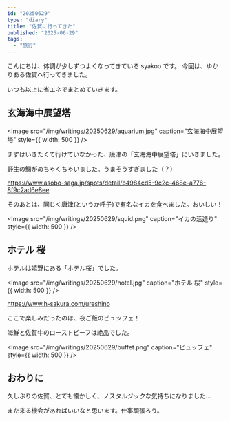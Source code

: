 ```yaml
---
id: "20250629"
type: "diary"
title: "佐賀に行ってきた"
published: "2025-06-29"
tags:
  - "旅行"
---
```


こんにちは、体調が少しずつよくなってきている syakoo です。
今回は、ゆかりある佐賀へ行ってきました。

いつも以上に省エネでまとめていきます。

## 玄海海中展望塔

<Image
  src="/img/writings/20250629/aquarium.jpg"
  caption="玄海海中展望塔"
  style={{ width: 500 }}
/>

まずはいきたくて行けていなかった、唐津の「玄海海中展望塔」にいきました。

野生の鯛がめちゃくちゃいました。うまそうすぎました（？）

https://www.asobo-saga.jp/spots/detail/b4984cd5-9c2c-468e-a776-8f9c2ad6e8ee

そのあとは、同じく唐津(というか呼子)で有名なイカを食べました。おいしい！

<Image
  src="/img/writings/20250629/squid.png"
  caption="イカの活造り"
  style={{ width: 500 }}
/>

## ホテル 桜

ホテルは嬉野にある「ホテル桜」でした。

<Image
  src="/img/writings/20250629/hotel.jpg"
  caption="ホテル 桜"
  style={{ width: 500 }}
/>

https://www.h-sakura.com/ureshino

ここで楽しみだったのは、夜ご飯のビュッフェ！

海鮮と佐賀牛のローストビーフは絶品でした。

<Image
  src="/img/writings/20250629/buffet.png"
  caption="ビュッフェ"
  style={{ width: 500 }}
/>

## おわりに

久しぶりの佐賀、とても懐かしく、ノスタルジックな気持ちになりました...

また来る機会があればいいなと思います。仕事頑張ろう。
